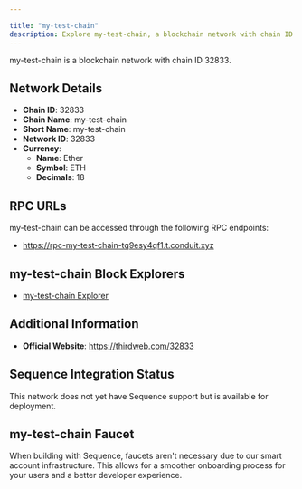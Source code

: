 ```yaml
---

title: "my-test-chain"
description: Explore my-test-chain, a blockchain network with chain ID 32833. Learn about its native currency, Ether, and how to interact with the network.
---
```




my-test-chain is a blockchain network with chain ID 32833.

## Network Details

- **Chain ID**: 32833
- **Chain Name**: my-test-chain
- **Short Name**: my-test-chain
- **Network ID**: 32833
- **Currency**: 
  - **Name**: Ether
  - **Symbol**: ETH
  - **Decimals**: 18

## RPC URLs

my-test-chain can be accessed through the following RPC endpoints:

- https://rpc-my-test-chain-tq9esy4qf1.t.conduit.xyz

## my-test-chain Block Explorers

- [my-test-chain Explorer](https://explorer-my-test-chain-tq9esy4qf1.t.conduit.xyz)

## Additional Information

- **Official Website**: https://thirdweb.com/32833

## Sequence Integration Status

This network does not yet have Sequence support but is available for deployment.

## my-test-chain Faucet

When building with Sequence, faucets aren't necessary due to our smart account infrastructure. This allows for a smoother onboarding process for your users and a better developer experience.
